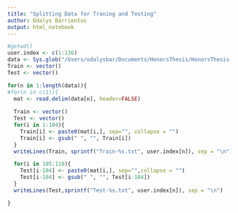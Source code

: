 ```yaml
---
title: "Splitting Data for Traning and Testing"
author: Odalys Barrientos
output: html_notebook
---
```


```r
#getwd()
user.index <- c(1:136)
data <- Sys.glob("/Users/odalysbar/Documents/HonorsThesis/HonorsThesis-TikTok/BinSeq-MatrixWSpaces/*")
Train <- vector()
Test <- vector()

for(n in 1:length(data)){
#for(n in c(1)){
  mat <- read.delim(data[n], header=FALSE)
  
  Train <- vector()
  Test <- vector()
  for(i in 1:104){
    Train[i] <- paste0(mat[i,], sep="", collapse = "") 
    Train[i] <- gsub(" ", "", Train[i]) 
  }
  writeLines(Train, sprintf("Train-%s.txt", user.index[n]), sep = "\n")

  for(i in 105:118){
    Test[i-104] <- paste0(mat[i,], sep="",collapse = "") 
    Test[i-104] <- gsub(" ", "", Test[i-104]) 
  }
  writeLines(Test,sprintf("Test-%s.txt", user.index[n]), sep = "\n")

}

```

```r


```


